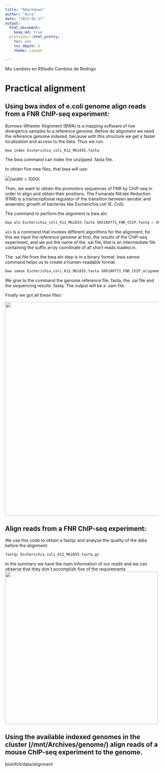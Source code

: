 ```yaml
---
title: "Rmarkdown"
author: "Aura"
date: "2023-02-27"
output: 
  html_document:
    keep_md: true
  prettydoc::html_pretty:
    toc: yes
    toc_depth: 6
    theme: cayman

---
```

Mis cambios en RStudio
Cambios de Rodrigo

# Practical alignment


## Using bwa index of e.coli genome align reads from a FNR ChIP-seq experiment:

Burrows-Wheeler Alignment (BWA) is a mapping software of low divergence samples to a reference genome. Before do alignment we need the reference genome indexed, because with this structure we get a faster localization and access to the data. Thus we run:

```bash
bwa index Escherichia_coli_K12_MG1655.fasta
```
The bwa command can index the unzipped .fasta file.

to obtain five new files, that bwa will use:

<div>
  ![](index.png){width = 1000}

Then, we want to obtain the promoters sequences of FNR by ChIP-seq in order to align and obtain their positions. The Fumarate Nitrate Reduction (FNR) is a transcriptional regulator of the transition between aerobic and anaerobic growth of bacterias like Escherichia coli (E. Coli).

The command to perform the alignment is bwa aln:

```bash
bwa aln Escherichia_coli_K12_MG1655.fasta SRX189773_FNR_ChIP.fastq > SRX189773_FNR_ChIP_alignment.sai
```
  
`aln` is a command that invokes different algorithms for the alignment, for this we input the reference genome at first, the results of the ChIP-seq experiment, and we put the name of the .sai file, that is an intermediate file containing the suffix array coordinate of all short reads loaded in. 

The .sai file from the bwa aln step is in a binary format. bwa samse command helps us to create a human-readable format.

```bash
bwa samse Escherichia_coli_K12_MG1655.fasta SRX189773_FNR_ChIP_alignment.sai SRX189773_FNR_ChIP.fastq > SRX189773_FNR_ChIP_alignment.sam
```
  
We give to the command the genome reference file .fasta, the .sai file and the sequencing results .fastq. The output will be a .sam file. 

Finally we got all these files:
<div>
![](alignmentfiles.png){width=700px}
  


## Align reads from a FNR ChIP-seq experiment:

We use this code to obtain a fastqc and analyze the quality of the data before the alignment:

```bash
fastqc Escherichia_coli_K12_MG1655.fastq.gz
```
  
In the summary we have the main information of our reads and we can observe that they don´t accomplish five of the requirements
![](fastqc_report.png){width=500px}
 
## Using the available indexed genomes in the cluster (/mnt/Archives/genome/) align reads of a mouse ChIP-seq experiment to the genome.

bioinfoII/data/alignment
